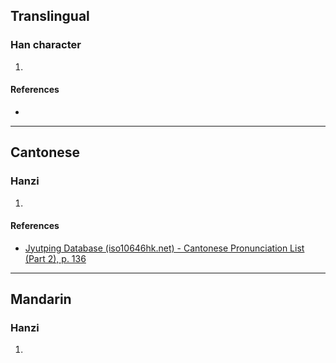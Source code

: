 {{character info/new}}
==Translingual==

===Han character===
{{Han char|rn=82|rad=毛|as=11|sn=15|four=24713|canj=HUTAK|ids=⿺毛莫}}

# {{defn|Han|sort=毛11}}

====References====
* {{Han ref|kx=0595.450|dkj=16951|dj=0987.220|hdz=32004.100|uh=6C01|ud=27649|bh=E5F5|bd=58869}}

----

==Cantonese==

===Hanzi===
{{yue-hanzi|jyut=[[mou4]]|y=mou4}}

# {{defn|lang=yue|sort=毛11}}

====References====
*[http://www.iso10646hk.net/jp/document/download.jsp Jyutping Database (iso10646hk.net) - Cantonese Pronunciation List (Part 2), p. 136]

----

==Mandarin==

===Hanzi===
{{cmn-hanzi|pin=[[mú]] ([[mu2]])|wg=mu<sup>2</sup>}}

# {{defn|lang=cmn|sort=毛11}}